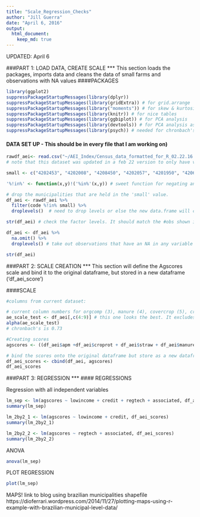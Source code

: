 ```yaml
---
title: "Scale_Regression_Checks"
author: "Jill Guerra"
date: "April 6, 2016"
output: 
  html_document:
    keep_md: true 
---
```

UPDATED: April 6


###PART 1: LOAD DATA, CREATE SCALE
***
This section loads the packages, imports data and cleans the data of small farms and observations with NA values 
####PACKAGES
```r
library(ggplot2)
suppressPackageStartupMessages(library(dplyr))
suppressPackageStartupMessages(library(gridExtra)) # for grid.arrange 
suppressPackageStartupMessages(library("moments")) # for skew & kurtosis
suppressPackageStartupMessages(library(knitr)) # for nice tables 
suppressPackageStartupMessages(library(ggbiplot)) # for PCA analysis 
suppressPackageStartupMessages(library(devtools)) # for PCA analysis as well, I believe 
suppressPackageStartupMessages(library(psych)) # needed for chronbach's alpha
```

#### DATA SET UP  - This should be in every file that I am working on)
```r
rawdf_aei<- read.csv("~/AEI_Index/Census_data_formatted_for_R_02.22.16.csv", quote = '"', sep = ",", na.strings = c(".",""), strip.white = TRUE) # load full dataset
# note that this dataset was updated in a feb 22 version to only have variables that I will be working with 
```

```r

small <- c("4202453", "4202008", "4208450", "4202057", "4201950", "4206306") # these are the codes for the municipalities that have fewer than 50 farms. Names in Result_tracking Rmd. 

'%!in%' <- function(x,y)!('%in%'(x,y)) # sweet function for negating an %in% function 

# drop the municipalities that are held in the 'small' value. 
df_aei <- rawdf_aei %>% 
  filter(code %!in% small) %>% 
  droplevels()  # need to drop levels or else the new data.frame will continue to store the other factors even though they aren't being used. See Homework 5 from stats class for more about this. 

str(df_aei) # check the factor levels. It should match the #obs shown in the global environment section. If it does not then the droplevels() didn't work. 

```

```r
df_aei <- df_aei %>% 
  na.omit() %>% 
  droplevels() # take out observations that have an NA in any variable 

str(df_aei)
```

###PART 2: SCALE CREATION 
***
This section will define the Agscores scale and bind it to the original dataframe, but stored in a new dataframe ('df_aei_score')

####SCALE  
```r
#columns from current dataset:

# current column numbers for orgcomp (3), manure (4), covercrop (5), croprotation (6), apm(7), production diversity (8) straw(9)
ae_scale_test <- df_aei[,c(4:9)] # this one looks the best. It excludes organic compost because it as negatively related in the alpha of the scale in which it was included 
alpha(ae_scale_test)
# chronbach's is 0.73

```

```r
#Creating scores
agscores <- ((df_aei$apm +df_aei$croprot + df_aei$straw + df_aei$manure + df_aei$covercrop + df_aei$diverse)/6) # testing one score set 

# bind the scores onto the original dataframe but store as a new dataframe
df_aei_scores <- cbind(df_aei, agscores) 
df_aei_scores
```

###PART 3: REGRESSION
***
#### REGRESSIONS

Regression with all independent variables 
```r
lm_sep <- lm(agscores ~ lowincome + credit + regtech + associated, df_aei_scores)
summary(lm_sep)
```

```r
lm_2by2_1 <- lm(agscores ~ lowincome + credit, df_aei_scores)
summary(lm_2by2_1)

lm_2by2_2 <- lm(agscores ~ regtech + associated, df_aei_scores)
summary(lm_2by2_2)
```

ANOVA 
```r
anova(lm_sep)
```

PLOT REGRESSION
```r
plot(lm_sep)

```




MAPS! 
link to blog using brazilian municipalities shapefile 
https://dioferrari.wordpress.com/2014/11/27/plotting-maps-using-r-example-with-brazilian-municipal-level-data/



